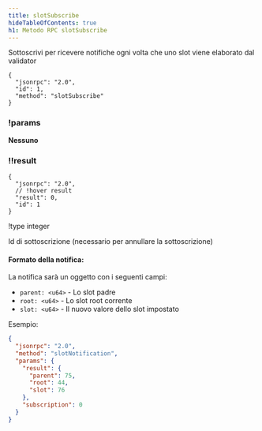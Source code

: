 ```yaml
---
title: slotSubscribe
hideTableOfContents: true
h1: Metodo RPC slotSubscribe
---
```


Sottoscrivi per ricevere notifiche ogni volta che uno slot viene elaborato dal
validator

<APIMethod>

```jsonc !!request
{
  "jsonrpc": "2.0",
  "id": 1,
  "method": "slotSubscribe"
}
```

### !params

**Nessuno**

### !!result

```jsonc !response
{
  "jsonrpc": "2.0",
  // !hover result
  "result": 0,
  "id": 1
}
```

!type integer

Id di sottoscrizione (necessario per annullare la sottoscrizione)

</APIMethod>

#### Formato della notifica:

La notifica sarà un oggetto con i seguenti campi:

- `parent: <u64>` - Lo slot padre
- `root: <u64>` - Lo slot root corrente
- `slot: <u64>` - Il nuovo valore dello slot impostato

Esempio:

```json
{
  "jsonrpc": "2.0",
  "method": "slotNotification",
  "params": {
    "result": {
      "parent": 75,
      "root": 44,
      "slot": 76
    },
    "subscription": 0
  }
}
```
